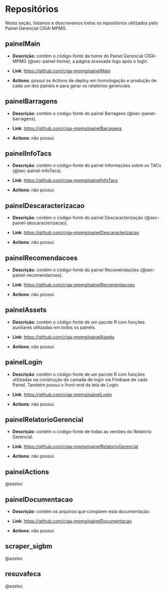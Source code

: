 # Repositórios {#sec-repositorios}

Nesta seção, listamos e descrevemos todos os repositórios utilizados pelo Painel Gerencial CIGA-MPMG.

## painelMain

-   **Descrição**: contém o código-fonte da home do Painel Gerencial CIGA-MPMG (@sec-painel-home), a página acessada logo após o login.

-   **Link**: <https://github.com/ciga-mpmg/painelMain>

-   **Actions**: possui os Actions de deploy em homologação e produção de cada um dos painéis e para gerar os relatórios gerenciais.

## painelBarragens

-   **Descrição**: contém o código-fonte do painel Barragens (@sec-painel-barragens).

-   **Link**: <https://github.com/ciga-mpmg/painelBarragens>

-   **Actions**: não possui.

## painelInfoTacs

-   **Descrição**: contém o código-fonte do painel Informações sobre os TACs (@sec-painel-infoTacs).

-   **Link**: <https://github.com/ciga-mpmg/painelInfoTacs>

-   **Actions**: não possui.

## painelDescaracterizacao

-   **Descrição**: contém o código-fonte do painel Descaracterização (@sec-painel-descaracterizacao).

-   **Link**: <https://github.com/ciga-mpmg/painelDescaracterizacao>

-   **Actions**: não possui.

## painelRecomendacoes

-   **Descrição**: contém o código-fonte do painel Recomendações (@sec-painel-recomendacoes).

-   **Link**: <https://github.com/ciga-mpmg/painelRecomendacoes>

-   **Actions**: não possui.

## painelAssets

-   **Descrição**: contém o código-fonte de um pacote R com funções auxiliares utilizadas em todos os painéis.

-   **Link**: <https://github.com/ciga-mpmg/painelAssets>

-   **Actions**: não possui.

## painelLogin

-   **Descrição**: contém o código-fonte de um pacote R com funções utilizadas na construção da camada de login via Firebase de cada Painel. Também possui o front-end da tela de Login.

-   **Link**: <https://github.com/ciga-mpmg/painelLogin>

-   **Actions**: não possui.

## painelRelatorioGerencial

-   **Descrição**: contém o código-fonte de todas as versões do Relatório Gerencial.

-   **Link**: <https://github.com/ciga-mpmg/painelRelatorioGerencial>

-   **Actions**: não possui.

## painelActions

@azeloc

## painelDocumentacao

-   **Descrição**: contém os arquivos que compõem esta documentação.

-   **Link**: <https://github.com/ciga-mpmg/painelDocumentacao>

-   **Actions**: não possui.

## scraper_sigbm

@azeloc

## resuvafeca

@azeloc